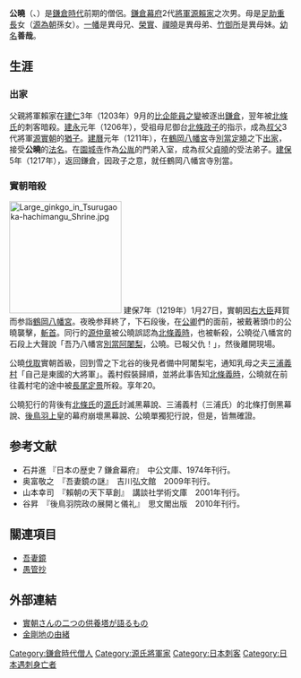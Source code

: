 '''公曉'''（{{lang-ja|くぎょう、こうきょう}}、{{bd|1200年||1219年|2月13日|catIdx=Kugyo}}）是[[鎌倉時代|鎌倉時代]]前期的僧侶。[[鎌倉幕府|鎌倉幕府]]2代[[征夷大將軍|將軍]][[源賴家|源賴家]]之次男。母是[[足助重長|足助重長]]女（[[源為朝|源為朝]]孫女）。[[一幡|一幡]]是異母兄、[[榮實|榮實]]、[[禪曉|禪曉]]是異母弟、[[竹御所|竹御所]]是異母妹。[[幼名|幼名]]'''善哉'''。

== 生涯 ==
=== 出家 ===
父親將軍賴家在[[建仁|建仁]]3年（1203年）9月的[[比企能員之變|比企能員之變]]被逐出[[鎌倉|鎌倉]]，翌年被[[北條氏|北條氏]]的刺客暗殺。[[建永|建永]]元年（1206年），受祖母尼御台[[北條政子|北條政子]]的指示，成為[[叔父|叔父]]3代將軍[[源實朝|源實朝]]的[[猶子|猶子]]。[[建曆|建曆]]元年（1211年），在[[鶴岡八幡宮|鶴岡八幡宮]]寺[[別當|別當]][[定曉|定曉]]之下[[出家|出家]]，接受'''公曉'''的[[戒名|法名]]。在[[園城寺|園城寺]]作為[[公胤|公胤]]的門弟入室，成為叔父[[貞曉|貞曉]]的受法弟子。[[建保|建保]]5年（1217年），返回鎌倉，因政子之意，就任鶴岡八幡宮寺別當。

=== 實朝暗殺 ===
[[File:Large_ginkgo_in_Tsurugaoka-hachimangu_Shrine.jpg|200px]]
建保7年（1219年）1月27日，實朝因[[右大臣|右大臣]]拜賀而参詣[[鶴岡八幡宮|鶴岡八幡宮]]。夜晚参拜終了，下石段後，在[[公卿|公卿]]們的面前，被戴著頭巾的公曉襲擊，[[斬首|斬首]]。同行的[[源仲章|源仲章]]被公曉誤認為[[北條義時|北條義時]]，也被斬殺，公曉從八幡宮的石段上大聲說「吾乃八幡宮[[住持|別當]][[阿闍梨|阿闍梨]]，公曉。已報父仇！」，然後離開現場。

公曉[[獵首|伐取]]實朝首級，回到雪之下北谷的後見者備中阿闍梨宅，通知乳母之夫[[三浦義村|三浦義村]]「自己是東國的大將軍」。義村假裝歸順，並將此事告知[[北條義時|北條義時]]，公曉就在前往義村宅的途中被[[長尾定景|長尾定景]]所殺。享年20。

公曉犯行的背後有[[北條氏|北條氏]]的[[源氏|源氏]]討滅黑幕說、三浦義村（三浦氏）的北條打倒黑幕說、[[後鳥羽上皇|後鳥羽上皇]]的幕府崩壞黑幕說、公曉單獨犯行說，但是，皆無確證。

== 参考文献 ==
* 石井進 『日本の歴史 7 鎌倉幕府』　中公文庫、1974年刊行。
* 奥富敬之　『吾妻鏡の謎』　吉川弘文館　2009年刊行。
* 山本幸司　『賴朝の天下草創』　講談社学術文庫　2001年刊行。
* 谷昇　『後鳥羽院政の展開と儀礼』　思文閣出版　2010年刊行。

== 關連項目 ==
*[[吾妻鏡|吾妻鏡]]
*[[愚管抄|愚管抄]]

== 外部連結 ==
*[http://www.tamagawa.ac.jp/SISETU/kyouken/kamakura/sanetomo/ 實朝さんの二つの供養塔が語るもの] {{Wayback|url=http://www.tamagawa.ac.jp/SISETU/kyouken/kamakura/sanetomo/ |date=20151210030536 }}
*[https://web.archive.org/web/20050501093200/http://www.ne.jp/asahi/kawaraban/sousyuu/page081.html 金剛地の由緒]

{{DEFAULTSORT:Kugyo}}
[[Category:鎌倉時代僧人|Category:鎌倉時代僧人]]
[[Category:源氏將軍家|Category:源氏將軍家]]
[[Category:日本刺客|Category:日本刺客]]
[[Category:日本遇刺身亡者|Category:日本遇刺身亡者]]